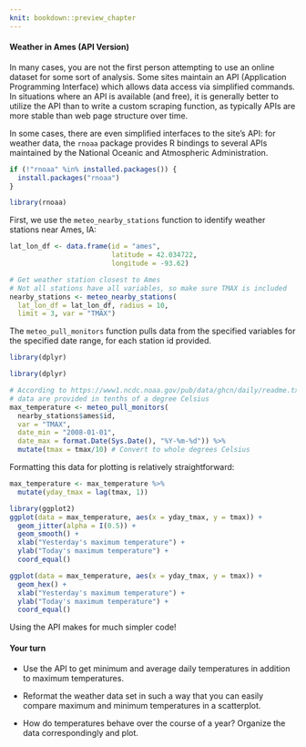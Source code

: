 ```yaml
---
knit: bookdown::preview_chapter
---
```


#### Weather in Ames (API Version)

In many cases, you are not the first person attempting to use an online dataset for some sort of analysis. Some sites maintain an API (Application Programming Interface) which allows data access via simplified commands. In situations where an API is available (and free), it is generally better to utilize the API than to write a custom scraping function, as typically APIs are more stable than web page structure over time. 

In some cases, there are even simplified interfaces to the site's API: for weather data, the `rnoaa` package provides R bindings to several APIs maintained by the National Oceanic and Atmospheric Administration. 

```r
if (!"rnoaa" %in% installed.packages()) {
  install.packages("rnoaa")
}

library(rnoaa)
```

First, we use the `meteo_nearby_stations` function to identify weather stations near Ames, IA:

```r
lat_lon_df <- data.frame(id = "ames",
                         latitude = 42.034722,
                         longitude = -93.62)

# Get weather station closest to Ames
# Not all stations have all variables, so make sure TMAX is included
nearby_stations <- meteo_nearby_stations(
  lat_lon_df = lat_lon_df, radius = 10,
  limit = 3, var = "TMAX")
```

The `meteo_pull_monitors` function  pulls data from the specified variables for the specified date range, for each station id provided. 

```r
library(dplyr)
```

```r
library(dplyr)

# According to https://www1.ncdc.noaa.gov/pub/data/ghcn/daily/readme.txt, 
# data are provided in tenths of a degree Celsius
max_temperature <- meteo_pull_monitors(
  nearby_stations$ames$id, 
  var = "TMAX", 
  date_min = "2008-01-01", 
  date_max = format.Date(Sys.Date(), "%Y-%m-%d")) %>%
  mutate(tmax = tmax/10) # Convert to whole degrees Celsius
```

Formatting this data for plotting is relatively straightforward:

```r
max_temperature <- max_temperature %>%
  mutate(yday_tmax = lag(tmax, 1))

library(ggplot2)
ggplot(data = max_temperature, aes(x = yday_tmax, y = tmax)) + 
  geom_jitter(alpha = I(0.5)) +  
  geom_smooth() + 
  xlab("Yesterday's maximum temperature") +
  ylab("Today's maximum temperature") + 
  coord_equal()

ggplot(data = max_temperature, aes(x = yday_tmax, y = tmax)) + 
  geom_hex() + 
  xlab("Yesterday's maximum temperature") +
  ylab("Today's maximum temperature") + 
  coord_equal()

```

Using the API makes for much simpler code!


#### Your turn

+ Use the API to get minimum and average daily temperatures in addition to maximum temperatures. 

+ Reformat the weather data set in such a way that you can easily compare maximum and minimum temperatures in a scatterplot. 

+ How do temperatures behave over the course of a year? Organize the data correspondingly and plot.
